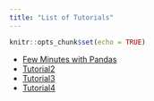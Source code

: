 ```yaml
---
title: "List of Tutorials"
---
```


```r
knitr::opts_chunk$set(echo = TRUE)
```

* [Few Minutes with Pandas](pandasShortTutorial.html)
* [Tutorial2](docs/tutorial2.html)
* [Tutorial3](docs/tutorial3.html)
* [Tutorial4](docs/tutorial4.html)
